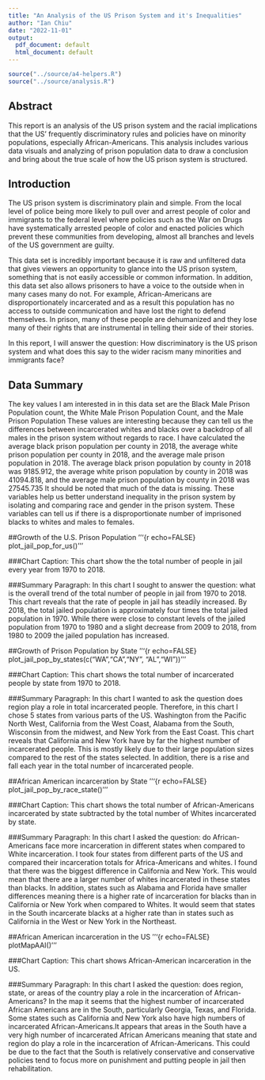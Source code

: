 ```yaml
---
title: "An Analysis of the US Prison System and it's Inequalities"
author: "Ian Chiu"
date: "2022-11-01"
output:
  pdf_document: default
  html_document: default
---
```


```r
source("../source/a4-helpers.R")
source("../source/analysis.R")
```

## Abstract 
This report is an analysis of the US prison system and the racial implications that the US' frequently discriminatory rules and policies have on minority populations, especially African-Americans. This analysis includes various data visuals and analyzing of prison population data to draw a conclusion and bring about the true scale of how the US prison system is structured.

## Introduction 
  The US prison system is discriminatory plain and simple. From the local level of police being more likely to pull over and arrest people of color and immigrants to the federal level where policies such as the War on Drugs have systematically arrested people of color and enacted policies which prevent these communities from developing, almost all branches and levels of the US government are guilty.

  This data set is incredibly important because it is raw and unfiltered data that gives viewers an opportunity to glance into the US prison system, something that is not easily accessible or common information. In addition, this data set also allows prisoners to have a voice to the outside when in many cases many do not. For example, African-Americans are disproportionately incarcerated and as a result this population has no access to outside communication and have lost the right to defend themselves. In prison, many of these people are dehumanized and they lose many of their rights that are instrumental in telling their side of their stories.
  
  In this report, I will answer the question: How discriminatory is the US prison system and what does this say to the wider racism many minorities and immigrants face? 
  
## Data Summary 
The key values I am interested in in this data set are the Black Male Prison Population count, the White Male Prison Population Count, and the Male Prison Population These values are interesting because they can tell us the differences between incarcerated whites and blacks over a backdrop of all males in the prison system without regards to race. I have calculated the average black prison population per county in 2018, the average white prison population per county in 2018, and the average male prison population in 2018. The average black prison population by county in 2018 was 9185.912, the average white prison population by county in 2018 was 41094.818, and the average male prison population by county in 2018 was 27545.735 It should be noted that much of the data is missing. These variables help us better understand inequality in the prison system by isolating and comparing race and gender in the prison system. These variables can tell us if there is a disproportionate number of imprisoned blacks to whites and males to females.

##Growth of the U.S. Prison Population
'''{r echo=FALSE}
plot_jail_pop_for_us()
'''

###Chart Caption:
This chart show the the total number of people in jail every year from 1970 to 2018.

###Summary Paragraph:
In this chart I sought to answer the question: what is the overall trend of the total number of people in jail from 1970 to 2018. This chart reveals that the rate of people in jail has steadily increased. By 2018, the total jailed population is approximately four times the total jailed population in 1970. While there were close to constant levels of the jailed population from 1970 to 1980 and a slight decrease from 2009 to 2018, from 1980 to 2009 the jailed population has increased.


##Growth of Prison Population by State
'''{r echo=FALSE}
plot_jail_pop_by_states(c("WA","CA","NY", "AL","WI"))
'''

###Chart Caption:
This chart shows the total number of incarcerated people by state from 1970 to 2018.

###Summary Paragraph:
In this chart I wanted to ask the question does region play a role in total incarcerated people. Therefore, in this chart I chose 5 states from various parts of the US. Washington from the Pacific North West, California from the West Coast, Alabama from the South, Wisconsin from the midwest, and New York from the East Coast. This chart reveals that California and New York have by far the highest number of incarcerated people. This is mostly likely due to their large population sizes compared to the rest of the states selected. In addition, there is a rise and fall each year in the total number of incarcerated people.

##African American incarceration by State
'''{r echo=FALSE}
plot_jail_pop_by_race_state()
'''


###Chart Caption:
This chart shows the total number of African-Americans incarcerated by state subtracted by the total number of Whites incarcerated by state.

###Summary Paragraph:
In this chart I asked the question: do African-Americans face more incarceration in different states when compared to White incarceration. I took four states from different parts of the US and compared their incarceration totals for Africa-Americans and whites. I found that there was the biggest difference in California and New York. This would mean that there are a larger number of whites incarcerated in these states than blacks. In addition, states such as Alabama and Florida have smaller differences meaning there is a higher rate of incarceration for blacks than in California or New York when compared to Whites. It would seem that states in the South incarcerate blacks at a higher rate than in states such as California in the West or New York in the Northeast.

##African American incarceration in the US
'''{r echo=FALSE}
plotMapAAI()
'''

###Chart Caption:
This chart shows African-American incarceration in the US.

###Summary Paragraph:
In this chart I asked the question: does region, state, or areas of the country play a role in the incarceration of African-Americans? In the map it seems that the highest number of incarcerated African Americans are in the South, particularly Georgia, Texas, and Florida. Some states such as California and New York also have high numbers of incarcerated African-Americans.It appears that areas in the South have a very high number of incarcerated African Americans meaning that state and region do play a role in the incarceration of African-Americans. This could be due to the fact that the South is relatively conservative and conservative policies tend to focus more on punishment and putting people in jail then rehabilitation. 